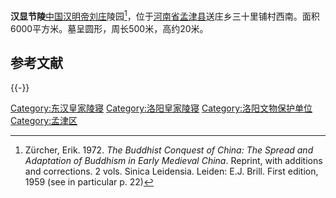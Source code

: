 {{文物保护单位
| 级别 = 全国
| 名称 = [[洛南东汉帝陵|洛南东汉帝陵]]<br />显节陵
| 图片 = 
| 编号 = 7-0612
| 分类 = 古墓葬
| 时代 = [[东汉|汉]]
| 所在 = [[河南省|河南省]] [[洛阳市|洛阳市]] [[孟津县|孟津县]]
| 登录 = 2013年
| Cat = 河南全国重点文物保护单位
}}
'''汉显节陵'''[[中国|中国]][[汉明帝|汉明帝刘庄]]陵园<ref>Zürcher, Erik. 1972. ''The Buddhist Conquest of China: The Spread and Adaptation of Buddhism in Early Medieval China''. Reprint, with additions and corrections. 2 vols. Sinica Leidensia. Leiden: E.J. Brill. First edition, 1959 (see in particular p. 22)</ref>，位于[[河南省|河南省]][[孟津县|孟津县]]送庄乡三十里铺村西南。面积6000平方米。墓呈圆形，周长500米，高约20米。

== 参考文献 ==
{{Reflist}}

{{-}}
{{Emperors tomb in Han}}

[[Category:东汉皇家陵寝|Category:东汉皇家陵寝]]
[[Category:洛阳皇家陵寝|Category:洛阳皇家陵寝]]
[[Category:洛阳文物保护单位|Category:洛阳文物保护单位]]
[[Category:孟津区|Category:孟津区]]